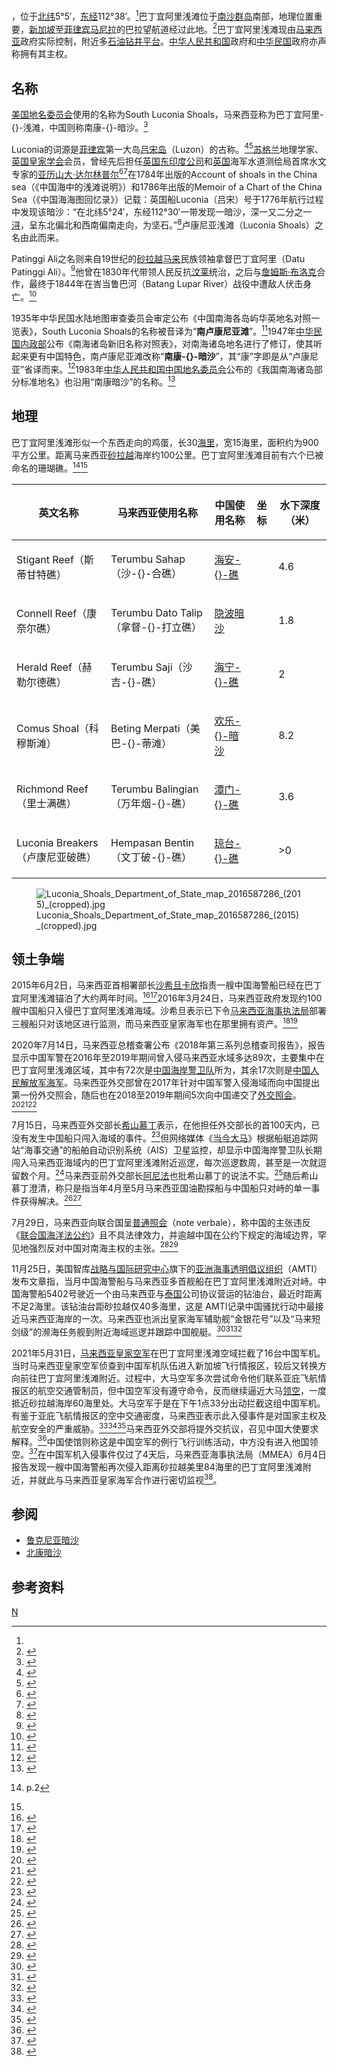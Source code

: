{{noteTA
|G1=地名
}}
{{Infobox Disputed Islands
| name = 巴丁宜阿里浅滩
| image name = 
| image caption = 
| image size = 
| locator map = {{Location map+|Spratly_Islands|float=center|width=300|caption=巴丁宜阿里浅滩的位置
| places = 
{{location map~ |Spratly_Islands|marksize=6 |lat=5.085473|long=112.67807|label='''巴丁宜阿里浅滩'''|position=bottom}}
}}
| map_custom = yes
| native name = 
| native name link = 
| other_names = 
| location = [[南中国海|南中国海]]
| coordinates = {{Coord|5|05||N|112|40||E|display=inline,title}}
| archipelago = [[南沙群岛|南沙群岛]]
| total islands = 
| major islands = 
| area = 
| length = 
| width = 
| coastline = 
| highest mount = 
| elevation = 
| country = {{flag|MAS}}
| country admin divisions title = [[州|州]]
| country admin divisions = {{flagicon image|Flag of Sarawak.svg}} [[砂拉越|砂拉越]]
| country claim = {{flag|PRC}}
| country claim divisions title = [[中国一级行政区|省]][[地级行政区|市]][[市辖区|区]]
| country claim divisions = [[海南省|海南省]][[三沙市|三沙市]][[南沙区_(三沙市)|南沙区]]
| country 1 claim = {{flag|ROC}}
| country 1 claim divisions title = [[直辖市_(中华民国)|直辖市]]
| country 1 claim divisions = [[高雄市|高雄市]][[旗津區|旗津區]]
| population = 
| population as of = 
| density = 
| ethnic groups = 
| additional info = 
}}
{{地区用词|my=巴丁宜阿里浅滩|cn=南康暗沙|tw=cn|sg=my|start={{lang-ms|Gugusan Beting Patinggi Ali}}，{{lang-en|South Luconia Shoals}}}}，位于[[北緯|北纬]]5°5′，[[東經|东经]]112°38′。<ref name="Durham" />巴丁宜阿里浅滩位于[[南沙群岛|南沙群岛]]南部，地理位置重要，[[新加坡|新加坡]]至[[菲律宾|菲律宾]][[马尼拉|马尼拉]]的巴拉望航道经过此地。<ref>{{cite book zh|author=广东省地名委员会|title=《南海诸岛地名资料汇编》|format=M|edition=1|location=广州|publisher=广东省地图出版社|date=1987|pages=211|id=ISBN 80522-023-9}}</ref>巴丁宜阿里浅滩现由[[马来西亚|马来西亚]]政府实际控制，附近多[[石油钻井平台|石油钻井平台]]。[[中华人民共和国|中华人民共和国]]政府和[[中華民國|中华民国]]政府亦声称拥有其主权。

== 名称 ==
[[美國地名委員會|美国地名委员会]]使用的名称为South Luconia Shoals，马来西亚称为巴丁宜阿里-{}-浅滩，中国则称南康-{}-暗沙。<ref name=":0">{{Cite web|title=SCS Gazetteer|url=https://cil.nus.edu.sg/wp-content/uploads/2017/10/75967_gazetteer.pdf|publisher=Centre for International Law (CIL), National University of Singapore (NUS)|access-date=2021-06-02|archive-date=2021-06-02|archive-url=https://web.archive.org/web/20210602032045/https://cil.nus.edu.sg/wp-content/uploads/2017/10/75967_gazetteer.pdf|dead-url=no}}</ref>

Luconia的词源是[[菲律宾|菲律宾]]第一大岛[[呂宋|吕宋岛]]（Luzon）的古称。<ref>{{Cite web|title=Exacta & Accurata Delineatio cum Orarum Maritimarum tum etjam locorum terrestrium quae in Regionibus China, Cauchinchina, Camboja sive Champa, Syao, Malacca, Arracan & Pegu.|url=https://www.raremaps.com/gallery/detail/41470/Exacta_and_Accurata_Delineatio_cum_Orarum_Maritimarum_tum_etjam_locorum/Van%20Linschoten.html|date=1596|last=Van Linschoten|first=Jan Huygen|website=Barry Lawrence Ruderman Antique Maps Inc.|access-date=2021-06-02|archive-date=2019-09-01|archive-url=https://web.archive.org/web/20190901175658/https://www.raremaps.com/gallery/detail/41470/Exacta_and_Accurata_Delineatio_cum_Orarum_Maritimarum_tum_etjam_locorum%2FVan%2520Linschoten.html|dead-url=no}}</ref><ref>{{Cite web|title=Asia Partiu Orbis Maxima MDXCVIII|url=https://www.raremaps.com/gallery/detail/3540/Asia_Partiu_Orbis_Maxima_MDXCVIII/Quad-Bussemachaer.html|date=1598|website=Barry Lawrence Ruderman Antique Maps Inc.|last1=Quad|first1=Matthias|last2=Bussemachaer|first2=Johann|access-date=2021-06-02|archive-date=2019-09-01|archive-url=https://web.archive.org/web/20190901175659/https://www.raremaps.com/gallery/detail/3540/Asia_Partiu_Orbis_Maxima_MDXCVIII%2FQuad-Bussemachaer.html|dead-url=no}}</ref>[[苏格兰|苏格兰]]地理学家、[[英国皇家学会|英国皇家学会]]会员，曾经先后担任[[英国东印度公司|英国东印度公司]]和[[英国|英国]]海军水道测绘局首席水文专家的[[亚历山大·达尔林普尔|亚历山大·达尔林普尔]]<ref>{{Cite web|title=Wikipedia: Alexander Dalrymple|url=https://en.wikipedia.org/wiki/Alexander_Dalrymple|accessdate=2020-09-28|archive-url=https://web.archive.org/web/20200526204045/https://en.wikipedia.org/wiki/Alexander_Dalrymple|archive-date=2020-05-26|dead-url=no}}</ref><ref>{{Cite web|title=Britannica: Alexander Dalrymple, British geographer and hydrographer|url=https://www.britannica.com/biography/Alexander-Dalrymple|accessdate=2020-09-28|archive-url=https://web.archive.org/web/20200729121402/https://www.britannica.com/biography/Alexander-Dalrymple|archive-date=2020-07-29|dead-url=no}}</ref>在1784年出版的Account of shoals in the China sea（《中国海中的浅滩说明》）和1786年出版的Memoir of a Chart of the China Sea（《中国海海图回忆录》）记载：英国船Luconia（吕宋）号于1776年航行过程中发现该暗沙：“在北纬5°24′，东经112°30′一带发现一暗沙，深一又二分之一[[浔|浔]]，呈东北偏北和西南偏南走向，为坚石。”<ref>{{Cite web|title=Dalrymple, Memoir of a Chart of the China Sea, printed by George Bigg, second edition, London,1786|url=https://books.google.com.tw/books?id=1JZcAAAAcAAJ&printsec=frontcover&hl=zh-CN&source=gbs_ge_summary_r&cad=0#v=onepage&q&f=false}}</ref>卢康尼亚浅滩（Luconia Shoals）之名由此而来。

Patinggi Ali之名则来自19世纪的[[砂拉越|砂拉越]][[马来族|马来]]民族领袖拿督巴丁宜阿里（Datu Patinggi Ali）。<ref>{{Cite news|url=https://www.bharian.com.my/kolumnis/2015/11/95274/pertahan-kedaulatan-beting-patinggi-ali|title=Pertahan kedaulatan Beting Patinggi Ali|work=Berita Harian|date=2015-11-08|language=ms|accessdate=2021-06-02|archive-date=2021-06-03|archive-url=https://web.archive.org/web/20210603175602/https://www.bharian.com.my/kolumnis/2015/11/95274/pertahan-kedaulatan-beting-patinggi-ali|dead-url=no}}</ref>他曾在1830年代带领人民反抗[[汶萊帝國|汶莱]]统治，之后与[[詹姆斯·布魯克|詹姆斯·布洛克]]合作，最终于1844年在峇当鲁巴河（Batang Lupar River）战役中遭敌人伏击身亡。<ref>{{Cite web|title=A portrait of Datu Patinggi Ali|url=https://www.brooketrust.org/news/2016/04/13/a-portrait-of-datu-patinggi-ali/|date=2016-04-13|publisher=The Brooke Trust|access-date=2021-06-02|archive-date=2021-06-02|archive-url=https://web.archive.org/web/20210602215757/https://www.brooketrust.org/news/2016/04/13/a-portrait-of-datu-patinggi-ali/|dead-url=no}}</ref>

1935年中华民国水陆地图审查委员会审定公布《中国南海各岛屿华英地名对照一览表》，South Luconia Shoals的名称被音译为“'''南卢康尼亚滩'''”。<ref>{{Cite book|title=《中国海疆史研究》|last=吕一燃主编|publisher=四川人民出版社|year=2016|isbn=978-7-220-09913-7|pages=78}}</ref>1947年[[中华民国内政部|中华民国内政部]]公布《南海诸岛新旧名称对照表》，对南海诸岛地名进行了修订，使其听起来更有中国特色，南卢康尼亚滩改称“'''南康-{}-暗沙'''”，其“康”字即是从“卢康尼亚”省译而来。<ref>{{Cite journal|title=The Modern Origins of China's South China Sea Claims: Maps, Misunderstandings, and the Maritime Geobody|first1=Bill|journal=Modern China|issue=2|doi=10.1177/0097700418771678|year=2019|volume=45|pages=127–170|last1=Hayton|s2cid=150132870}}</ref>1983年[[中华人民共和国|中华人民共和国]][[中国地名委员会|中国地名委员会]]公布的《我国南海诸岛部分标准地名》也沿用“南康暗沙”的名称。<ref>{{Cite book|title=《中国南海诸岛》|first=|publisher=海南国际新闻出版中心|year=1996|isbn=7-80609-195-5|pages=548|last=辛业江主编}}</ref>

== 地理 ==
巴丁宜阿里浅滩形似一个东西走向的鸡蛋，长30[[海里|海里]]，宽15海里，面积约为900平方公里。距离马来西亚[[砂拉越|砂拉越]]海岸约100公里。巴丁宜阿里浅滩目前有六个已被命名的珊瑚礁。<ref name="Durham">{{Cite book|title=A geographical description of the Spratly Islands and an account of hydrographic surveys amongst those islands (Maritime briefing )|first1=David|last1=Hancox|first2=Victor|last2=Prescott|url=https://books.google.com/books?id=7Qu9fi-luTYC&q=luconia+shoal&pg=PA21|year=1995|publisher=University of Durham, International Boundaries Research Unit|isbn=978-1897643181|access-date=2021-06-02|archive-date=2021-06-02|archive-url=https://web.archive.org/web/20210602032105/https://books.google.com/books?id=7Qu9fi-luTYC&q=luconia+shoal&pg=PA21|dead-url=no}} p.2</ref><ref name=":0" />
{| class="wikitable"
|+
!英文名称
!马来西亚使用名称
!中国使用名称
!坐标
!水下深度（米）
|-
|Stigant Reef（斯蒂甘特礁）
|Terumbu Sahap（沙-{}-合礁）
|[[海安礁|海安-{}-礁]]
|{{coord|5|02|N|112|30|E|scale:500000_type:isle_region:CN|display=inline|name=Stigant Reef ''Terumbu Sahap''}}
|4.6
|-
|Connell Reef（康奈尔礁）
|Terumbu Dato Talip（拿督-{}-打立礁）
|[[隐波暗沙|隐波暗沙]]
|{{coord|5|06|N|112|34|E|scale:500000_type:isle_region:CN|display=inline|name=Connell Reef ''Terumbu Dato Talip''}}
|1.8
|-
|Herald Reef（赫勒尔德礁）
|Terumbu Saji（沙吉-{}-礁）
|[[海宁礁|海宁-{}-礁]]
|{{coord|4|57|N|112|37|E|scale:500000_type:isle_region:CN|display=inline|name=Herald Reef ''Terumbu Saji''}}
|2
|-
|Comus Shoal（科穆斯滩）
|Beting Merpati（美巴-{}-蒂滩）
|[[欢乐暗沙|欢乐-{}-暗沙]]
|{{coord|5|01|N|112|56|E|scale:500000_type:isle_region:CN|display=inline|name=Comus Shoal ''Beting Merpati''}}
|8.2
|-
|Richmond Reef（里士满礁）
|Terumbu Balingian（万年烟-{}-礁）
|[[潭门礁|潭门-{}-礁]]
|{{coord|5|04|N|112|43|E|scale:500000_type:isle_region:CN|display=inline|name=Richmond Reef ''Terumbu Balingian''}}
|3.6
|-
|Luconia Breakers（卢康尼亚破礁）
|Hempasan Bentin（文丁破-{}-礁）
|[[琼台礁|琼台-{}-礁]]
|{{coord|5|01|N|112|38|E|scale:500000_type:isle_region:CN|display=inline|name=Luconia Breakers ''Hempasan Bentin''}}
|>0
|}

[[File:Luconia_Shoals_Department_of_State_map_2016587286_(2015)_(cropped).jpg|thumb]]

== 领土争端 ==
2015年6月2日，马来西亚首相署部长[[沙希淡卡欣|沙希旦卡欣]]指责一艘中国海警船已经在巴丁宜阿里浅滩锚泊了大约两年时间。<ref>{{Cite news|url=https://www.theborneopost.com/2015/06/03/china-coast-guard-vessel-found-at-luconia-shoals/|title=China Coast Guard vessel found at Luconia Shoals|work=Borneo Post|date=2015-06-13|accessdate=2021-06-02|archive-date=2021-05-01|archive-url=https://web.archive.org/web/20210501125820/http://www.theborneopost.com/2015/06/03/china-coast-guard-vessel-found-at-luconia-shoals/|dead-url=no}}</ref><ref>{{Cite news|url=https://thediplomat.com/2015/06/malaysia-responds-to-chinas-south-china-sea-intrusion/|title=Malaysia Responds to China’s South China Sea Intrusion|work=The Diplomat|date=2015-06-09|accessdate=2021-06-02|archive-date=2021-03-13|archive-url=https://web.archive.org/web/20210313233859/https://thediplomat.com/2015/06/malaysia-responds-to-chinas-south-china-sea-intrusion/|dead-url=no}}</ref>2016年3月24日，马来西亚政府发现约100艘中国船只入侵巴丁宜阿里浅滩海域。沙希旦表示已下令[[马来西亚海事执法局|马来西亚海事执法局]]部署三艘船只对该地区进行监测，而马来西亚皇家海军也在那里拥有资产。<ref>{{Cite news|url=https://www.nst.com.my/news/2016/03/134965/more-100-china-vessels-spotted-malaysian-waters|title=More than 100 China vessels spotted in Malaysian waters|work=New Straits Times|date=2016-03-24|accessdate=2021-06-02|archive-date=2020-11-08|archive-url=https://web.archive.org/web/20201108163223/https://www.nst.com.my/news/2016/03/134965/more-100-china-vessels-spotted-malaysian-waters|dead-url=no}}</ref><ref>{{Cite news|url=https://thediplomat.com/2016/03/100-china-ships-encroaching-malaysias-waters-minister/|title=Around 100 China Ships Encroaching Malaysia’s Waters: Minister|date=2016-03-25|work=The Diplomat|accessdate=2021-06-02|archive-date=2020-11-08|archive-url=https://web.archive.org/web/20201108223545/https://thediplomat.com/2016/03/100-china-ships-encroaching-malaysias-waters-minister/|dead-url=no}}</ref>

2020年7月14日，马来西亚总稽查署公布《2018年第三系列总稽查司报告》，报告显示中国军警在2016年至2019年期间曾入侵马来西亚水域多达89次，主要集中在巴丁宜阿里浅滩区域，其中有72次是[[中国人民武装警察部队海警总队|中国海岸警卫队]]所为，其余17次则是[[中国人民解放军海军|中国人民解放军海军]]。马来西亚外交部曾在2017年针对中国军警入侵海域而向中国提出第一份外交照会，随后也在2018至2019年期间5次向中国递交了[[外交照會|外交照会]]。<ref>{{Cite news|url=https://www.thestar.com.my/news/nation/2020/07/14/china-intruded-into-msian-waters-89-times-in-last-three-years-says-audit-report|title=China intruded into M’sian waters 89 times in last three years, says audit report|work=The Star|date=2020-07-14|accessdate=2021-06-02|archive-date=2021-04-04|archive-url=https://web.archive.org/web/20210404005311/https://www.thestar.com.my/news/nation/2020/07/14/china-intruded-into-msian-waters-89-times-in-last-three-years-says-audit-report|dead-url=no}}</ref><ref>{{Cite news|url=https://www.orientaldaily.com.my/news/nation/2020/07/14/351813|title=【稽查报告】89次！中国军警船闯东马海域|work=东方Online|date=2020-07-14|accessdate=2021-06-02|archive-date=2021-03-12|archive-url=https://web.archive.org/web/20210312033922/https://www.orientaldaily.com.my/news/nation/2020/07/14/351813|dead-url=no}}</ref><ref>{{Cite web|title=◤审计报告◢ 3年89次！ 中国军警船侵东马海域【內附音頻】中國報|url=https://www.chinapress.com.my/20200714/%e2%97%a42018%e5%b9%b4%e6%80%bb%e5%ae%a1%e8%ae%a1%e5%8f%b8%e6%8a%a5%e5%91%8a%e7%b3%bb%e5%88%973%e2%97%a23%e5%b9%b489%e6%ac%a1%ef%bc%81-%e4%b8%ad%e5%9b%bd%e5%86%9b%e8%ad%a6%e8%88%b9-%e4%be%b5%e4%b8%9c/|accessdate=2020-07-18|work=中國報 China Press|language=en-US|archive-date=2020-08-17|archive-url=https://web.archive.org/web/20200817152827/https://www.chinapress.com.my/20200714/%E2%97%A42018%E5%B9%B4%E6%80%BB%E5%AE%A1%E8%AE%A1%E5%8F%B8%E6%8A%A5%E5%91%8A%E7%B3%BB%E5%88%973%E2%97%A23%E5%B9%B489%E6%AC%A1%EF%BC%81-%E4%B8%AD%E5%9B%BD%E5%86%9B%E8%AD%A6%E8%88%B9-%E4%BE%B5%E4%B8%9C/|dead-url=no}}</ref>

7月15日，马来西亚外交部长[[希山慕丁·胡先|希山慕丁]]表示，在他担任外交部长的首100天内，已没有发生中国船只闯入海域的事件。<ref>{{Cite news|url=https://www.orientaldaily.com.my/news/nation/2020/07/15/352022|title=希山慕丁：任外长100天　无中国船只闯大马海域|work=东方Online|date=2020-07-15|accessdate=2021-06-02|archive-date=2020-07-16|archive-url=https://web.archive.org/web/20200716115704/https://www.orientaldaily.com.my/news/nation/2020/07/15/352022|dead-url=no}}</ref>但网络媒体《[[当今大马|当今大马]]》根据船艇追踪网站“海事交通”的船舶自动识别系统（AIS）卫星监控，却显示中国海岸警卫队长期闯入马来西亚海域内的巴丁宜阿里浅滩附近巡逻，每次巡逻数周，甚至是一次就逗留数个月。<ref>{{Cite news|url=https://www.malaysiakini.com/news/534804|title=卫星监控显示，中国海警长期闯大马海域巡逻|work=当今大马|date=2020-07-17|accessdate=2021-06-02|archive-date=2020-07-19|archive-url=https://web.archive.org/web/20200719214626/https://www.malaysiakini.com/news/534804|dead-url=no}}</ref>马来西亚前外交部长[[阿尼法阿曼|阿尼法]]也批希山慕丁的说法不实。<ref>{{Cite news|url=https://news.seehua.com/?p=580909|title=“没中国船舰闯大马海域”　阿尼法批希山慕丁说法不属实|work=诗华日报|date=2020-07-16|accessdate=2021-06-02|archive-date=2021-06-02|archive-url=https://web.archive.org/web/20210602032051/https://news.seehua.com/?p=580909|dead-url=no}}</ref>随后希山慕丁澄清，称只是指当年4月至5月马来西亚国油勘探船与中国船只对峙的单一事件获得解决。<ref>{{Cite news|url=https://www.orientaldaily.com.my/news/nation/2020/07/16/352263|title=希山慕丁澄清昨言论 　主要针对国油勘探船与中国船只对峙事件|work=东方Online|date=2020-07-16|accessdate=2021-06-02|archive-date=2020-07-18|archive-url=https://web.archive.org/web/20200718011022/https://www.orientaldaily.com.my/news/nation/2020/07/16/352263|dead-url=no}}</ref><ref>{{Cite news|url=https://www.malaysiakini.com/news/534750|title=中国船闯入海域获解决？外长澄清仅指单一事件|work=当今大马|date=2020-07-16|accessdate=2021-06-02|archive-date=2021-06-02|archive-url=https://web.archive.org/web/20210602032048/https://www.malaysiakini.com/news/534750|dead-url=no}}</ref>

7月29日，马来西亚向联合国呈[[普通照会|普通照会]]（note verbale），称中国的主张违反《[[聯合國海洋法公約|联合国海洋法公约]]》且不具法律效力，并逾越中国在公约下规定的海域边界，罕见地强烈反对中国对南海主权的主张。<ref>{{Cite news|url=https://www.sinchew.com.my/content/content_2317438.html|title=向联国呈照会 措词强烈·马反对中对南海主张|work=星洲网|date=2020-08-01|accessdate=2021-06-02|archive-date=2020-10-24|archive-url=https://web.archive.org/web/20201024212618/https://www.sinchew.com.my/content/content_2317438.html|dead-url=no}}</ref><ref>{{Cite web|title=大马向联合国呈普通照会，反对中国对南海主张|url=https://www.malaysiakini.com/news/536920|accessdate=2020-08-01|date=2020-07-31|work=Malaysiakini|language=zh|archive-date=2020-08-03|archive-url=https://web.archive.org/web/20200803154942/https://www.malaysiakini.com/news/536920|dead-url=no}}</ref>

11月25日，美国智库[[战略与国际研究中心|战略与国际研究中心]]旗下的[[亚洲海事透明倡议组织|亚洲海事透明倡议组织]]（AMTI）发布文章指，当月中国海警船与马来西亚多首舰船在巴丁宜阿里浅滩附近对峙。中国海警船5402号驶近一个由马来西亚与[[泰国|泰国]]公司协议营运的钻油台，最近时距离不足2海里。该钻油台距砂拉越仅40多海里，这是 AMTI记录中国骚扰行动中最接近马来西亚海岸的一次。马来西亚也派出皇家海军辅助舰“金银花号”以及“马来短剑级”的濒海任务舰到附近海域巡逻并跟踪中国舰艇。<ref>{{Cite news|url=https://amti.csis.org/china-and-malaysia-in-another-staredown-over-offshore-drilling/|title=CHINA AND MALAYSIA IN ANOTHER STAREDOWN OVER OFFSHORE DRILLING|work=ASIA MARITIME TRANSPARENCY INITIATIVE|date=2020-11-25|accessdate=2021-06-02|archive-date=2021-05-22|archive-url=https://web.archive.org/web/20210522213320/https://amti.csis.org/china-and-malaysia-in-another-staredown-over-offshore-drilling/|dead-url=no}}</ref><ref>{{Cite news|url=https://www.rfi.fr/cn/%E4%B8%AD%E5%9B%BD/20201201-%E9%A9%AC%E6%9D%A5%E8%A5%BF%E4%BA%9A%E4%B8%8E%E4%B8%AD%E5%9B%BD%E5%8D%97%E6%B5%B7%E7%BD%95%E5%AF%B9%E5%B3%99-%E5%8F%8C%E6%96%B9%E6%88%96%E5%86%B3%E5%BF%83%E6%8C%81%E4%B9%85%E5%AF%B9%E6%8A%97|title=马来西亚与中国南海罕对峙 双方或决心持久对抗|date=2020-12-01|work=法国国际广播电台|accessdate=2021-06-02|archive-date=2020-12-02|archive-url=https://web.archive.org/web/20201202201150/https://www.rfi.fr/cn/%E4%B8%AD%E5%9B%BD/20201201-%E9%A9%AC%E6%9D%A5%E8%A5%BF%E4%BA%9A%E4%B8%8E%E4%B8%AD%E5%9B%BD%E5%8D%97%E6%B5%B7%E7%BD%95%E5%AF%B9%E5%B3%99-%E5%8F%8C%E6%96%B9%E6%88%96%E5%86%B3%E5%BF%83%E6%8C%81%E4%B9%85%E5%AF%B9%E6%8A%97|dead-url=no}}</ref><ref>{{Cite news|url=https://www.sinchew.com.my/content/content_2386267.html|title=马中船舰南海对峙 · 中海警船驶近钻油台|work=星洲网|date=2020-12-02|accessdate=2021-06-02|archive-date=2020-12-02|archive-url=https://web.archive.org/web/20201202011042/https://www.sinchew.com.my/content/content_2386267.html|dead-url=no}}</ref>

2021年5月31日，[[马来西亚皇家空军|马来西亚皇家空军]]在巴丁宜阿里浅滩空域拦截了16台中国军机。当时马来西亚皇家空军侦查到中国军机队伍进入新加坡飞行情报区，较后又转换方向前往巴丁宜阿里浅滩附近。过程中，大马空军多次尝试命令他们联系亚庇飞航情报区的航空交通管制员，但中国空军没有遵守命令，反而继续逼近大马[[领空|领空]]，一度抵近砂拉越海岸60海里处。大马空军于是在下午1点33分出动拦截这组中国军机。有鉴于亚庇飞航情报区的空中交通密度，马来西亚表示此入侵事件是对国家主权及航空安全的严重威胁。<ref>{{Cite news|url=https://www.chinapress.com.my/20210601/16%E4%B8%AD%E5%9B%BD%E5%86%9B%E6%9C%BA-%E6%93%85%E9%97%AF%E5%A4%A7%E9%A9%AC%E9%A2%86%E5%9F%9F/|title=16中国军机 入侵大马领域【内附音频】|work=马来西亚中国报|date=2021-06-01|accessdate=2021-06-02|archive-date=2021-06-02|archive-url=https://web.archive.org/web/20210602032051/https://www.chinapress.com.my/20210601/16%E4%B8%AD%E5%9B%BD%E5%86%9B%E6%9C%BA-%E6%93%85%E9%97%AF%E5%A4%A7%E9%A9%AC%E9%A2%86%E5%9F%9F/|dead-url=no}}</ref><ref>{{Cite news|url=https://www.orientaldaily.com.my/news/nation/2021/06/01/415248|title=威胁国家主权　16架中国军机闯大马领域|work=东方Online|date=2021-06-01|accessdate=2021-06-02|archive-date=2021-06-01|archive-url=https://web.archive.org/web/20210601155753/https://www.orientaldaily.com.my/news/nation/2021/06/01/415248|dead-url=no}}</ref><ref>{{Cite news|url=https://www.malaysiakini.com/news/577161|title=迫近领空威胁国家主权，大马空军拦截16中国军机|work=当今大马|date=2021-06-01|accessdate=2021-06-02|archive-date=2021-06-02|archive-url=https://web.archive.org/web/20210602032049/https://www.malaysiakini.com/news/577161|dead-url=no}}</ref>马来西亚外交部将提外交抗议，召见中国大使要求解释。<ref>{{Cite news|url=https://www.orientaldaily.com.my/news/nation/2021/06/01/415280|title=【中国军机闯大马领空】外交部提外交抗议　召见中国大使要求解释|work=东方Online|date=2021-06-01|accessdate=2021-06-02|archive-date=2021-06-02|archive-url=https://web.archive.org/web/20210602032050/https://www.orientaldaily.com.my/news/nation/2021/06/01/415280|dead-url=no}}</ref>中国使馆则称这是中国空军的例行飞行训练活动，中方没有进入他国领空。<ref>{{Cite news|url=https://www.orientaldaily.com.my/news/nation/2021/06/01/415276|title=16军机逼近大马领空　中国使馆：中方遵守国际法|work=东方Online|date=2021-06-01|accessdate=2021-06-02|archive-date=2021-06-03|archive-url=https://web.archive.org/web/20210603085547/https://www.orientaldaily.com.my/news/nation/2021/06/01/415276|dead-url=no}}</ref>在中国军机入侵事件仅过了4天后，马来西亚海事执法局（MMEA）6月4日报告发现一艘中国海警船再次侵入距离砂拉越美里84海里的巴丁宜阿里浅滩附近，并就此与马来西亚皇家海军合作进行密切监视<ref>{{Cite web|title=MMEA confirms June 4 encroachment by China vessel at Beting Patinggi Ali|url=https://www.theborneopost.com/2021/06/08/mmea-confirms-june-4-encroachment-by-china-vessel-at-beting-patinggi-ali/|access-date=2022-06-03|work=Borneo Post Online|language=en-US}}</ref>。

==参阅==
* [[鲁克尼亚暗沙|鲁克尼亚暗沙]]
* [[北康暗沙|北康暗沙]]

== 参考资料 ==
{{reflist|3}}

{{South China Sea Islands}}

[[Category:南沙群岛|N]]
